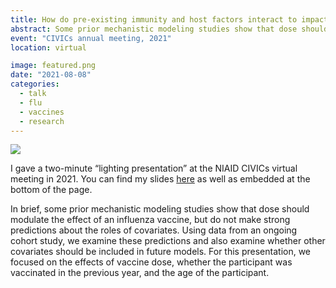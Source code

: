```yaml
---
title: How do pre-existing immunity and host factors interact to impact influenza vaccine response?
abstract: Some prior mechanistic modeling studies show that dose should modulate the effect of an influenza vaccine, but do not make strong predictions about the roles of covariates. Using data from an ongoing cohort study, we examine these predictions and also examine whether other covariates should be included in future models.
event: "CIVICs annual meeting, 2021"
location: virtual

image: featured.png
date: "2021-08-08"
categories:
  - talk
  - flu
  - vaccines
  - research
---
```


![](featured.png)

I gave a two-minute "lighting presentation" at the NIAID CIVICs virtual meeting in 2021. You can find my slides [here](pres.pdf) as well as embedded at the bottom of the page.

In brief, some prior mechanistic modeling studies show that dose should modulate the effect of an influenza vaccine, but do not make strong predictions about the roles of covariates. Using data from an ongoing cohort study, we examine these predictions and also examine whether other covariates should be included in future models. For this presentation, we focused on the effects of vaccine dose, whether the participant was vaccinated in the previous year, and the age of the participant. 

<object data="pres.pdf" width="100%" height="800" title = "presentation slides" class="objectSet" type="application/pdf">
</object>
